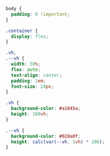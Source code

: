 
<Meta title="Demo Source Code/index.css" />

```css
body {
  padding: 0 !important;
}

.container {
  display: flex;
}

.vh,
.--vh {
  width: 50%;
  flex: auto;
  text-align: center;
  padding: 1em;
  font-size: 24px;
}

.vh {
  background-color: #a1045a;
  height: 100vh;
}

.--vh {
  background-color: #028a0f;
  height: calc(var(--vh, 1vh) * 100);
}
```
